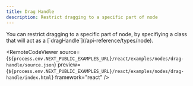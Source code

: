 ```yaml
---
title: Drag Handle
description: Restrict dragging to a specific part of node
---
```



<ExampleLayout>
You can restrict dragging to a specific part of node, by specifiying a class that will act as a [`dragHandle`](/api-reference/types/node).

<RemoteCodeViewer
  source={`${process.env.NEXT_PUBLIC_EXAMPLES_URL}/react/examples/nodes/drag-handle/source.json`}
  preview={`${process.env.NEXT_PUBLIC_EXAMPLES_URL}/react/examples/nodes/drag-handle/index.html`}
  framework="react"
/>

</ExampleLayout>
